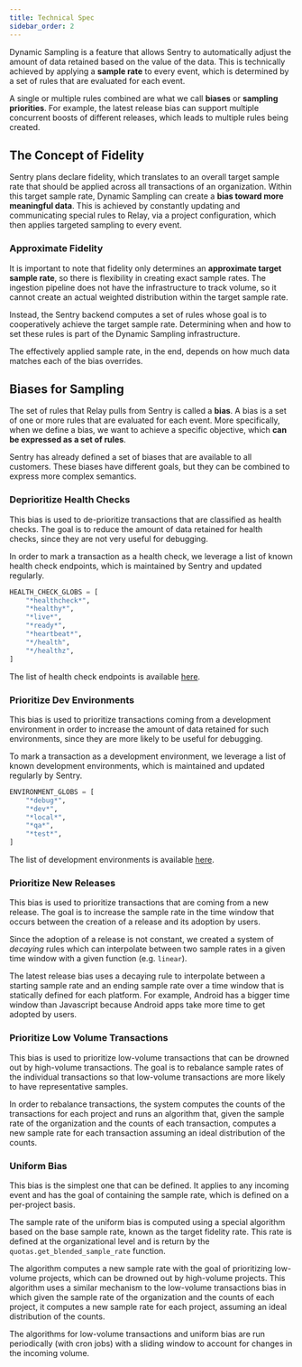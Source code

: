 ```yaml
---
title: Technical Spec
sidebar_order: 2
---
```


Dynamic Sampling is a feature that allows Sentry to automatically adjust the amount of data retained based on the value of the data. This is technically achieved by applying a **sample rate** to every event, which is determined by a set of rules that are evaluated for each event.

A single or multiple rules combined are what we call **biases** or **sampling priorities**. For example, the latest release bias can support multiple concurrent boosts of different releases, which leads to multiple rules being created.

## The Concept of Fidelity

Sentry plans declare fidelity, which translates to an overall target sample rate that should be applied across all transactions of an organization. Within this target sample rate, Dynamic Sampling can create a **bias toward more meaningful data**. This is achieved by constantly updating and communicating special rules to Relay, via a project configuration, which then applies targeted sampling to every event.

### Approximate Fidelity

It is important to note that fidelity only determines an **approximate target sample rate**, so there is flexibility in creating exact sample rates. The ingestion pipeline does not have the infrastructure to track volume, so it cannot create an actual weighted distribution within the target sample rate.

Instead, the Sentry backend computes a set of rules whose goal is to cooperatively achieve the target sample rate. Determining when and how to set these rules is part of the Dynamic Sampling infrastructure.

<Alert title="⚠️ Note" level="info">

The effectively applied sample rate, in the end, depends on how much data matches each of the bias overrides.

</Alert>

## Biases for Sampling

The set of rules that Relay pulls from Sentry is called a **bias**. A bias is a set of one or more rules that are evaluated for each event. More specifically, when we define a bias, we want to achieve a specific objective, which **can be expressed as a set of rules**.

Sentry has already defined a set of biases that are available to all customers. These biases have different goals, but they can be combined to express more complex semantics.

### Deprioritize Health Checks

This bias is used to de-prioritize transactions that are classified as health checks. The goal is to reduce the amount of data retained for health checks, since they are not very useful for debugging.

In order to mark a transaction as a health check, we leverage a list of known health check endpoints, which is maintained by Sentry and updated regularly.

```python
HEALTH_CHECK_GLOBS = [
    "*healthcheck*",
    "*healthy*",
    "*live*",
    "*ready*",
    "*heartbeat*",
    "*/health",
    "*/healthz",
]
```

The list of health check endpoints is available [here](https://github.com/getsentry/sentry/blob/4cb0d863de1ef8e3440153cb440eaca8025dee0d/src/sentry/dynamic_sampling/rules/biases/ignore_health_checks_bias.py#L14).

### Prioritize Dev Environments

This bias is used to prioritize transactions coming from a development environment in order to increase the amount of data retained for such environments, since they are more likely to be useful for debugging.

To mark a transaction as a development environment, we leverage a list of known development environments, which is maintained and updated regularly by Sentry.

```python
ENVIRONMENT_GLOBS = [
    "*debug*",
    "*dev*",
    "*local*",
    "*qa*",
    "*test*",
]
```

The list of development environments is available [here](https://github.com/getsentry/sentry/blob/4cb0d863de1ef8e3440153cb440eaca8025dee0d/src/sentry/dynamic_sampling/rules/biases/boost_environments_bias.py#L7).

### Prioritize New Releases

This bias is used to prioritize transactions that are coming from a new release. The goal is to increase the sample rate in the time window that occurs between the creation of a release and its adoption by users.

Since the adoption of a release is not constant, we created a system of *decaying* rules which can interpolate between two sample rates in a given time window with a given function (e.g. `linear`).

The latest release bias uses a decaying rule to interpolate between a starting sample rate and an ending sample rate over a time window that is statically defined for each platform. For example, Android has a bigger time window than Javascript because Android apps take more time to get adopted by users.

### Prioritize Low Volume Transactions

This bias is used to prioritize low-volume transactions that can be drowned out by high-volume transactions. The goal is to rebalance sample rates of the individual transactions so that low-volume transactions are more likely to have representative samples.

In order to rebalance transactions, the system computes the counts of the transactions for each project and runs an algorithm that, given the sample rate of the organization and the counts of each transaction, computes a new sample rate for each transaction assuming an ideal distribution of the counts.

### Uniform Bias

This bias is the simplest one that can be defined. It applies to any incoming event and has the goal of containing the sample rate, which is defined on a per-project basis.

The sample rate of the uniform bias is computed using a special algorithm based on the base sample rate, known as the target fidelity rate. This rate is defined at the organizational level and is return by the `quotas.get_blended_sample_rate` function.

The algorithm computes a new sample rate with the goal of prioritizing low-volume projects, which can be drowned out by high-volume projects. This algorithm uses a similar mechanism to the low-volume transactions bias in which given the sample rate of the organization and the counts of each project, it computes a new sample rate for each project, assuming an ideal distribution of the counts.

<Alert title="⚠️ Note" level="info">

The algorithms for low-volume transactions and uniform bias are run periodically (with cron jobs) with a sliding window to account for changes in the incoming volume.

</Alert>
